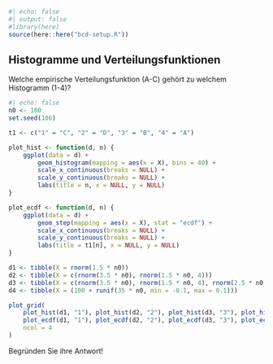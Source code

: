 ```r
#| echo: false
#| output: false
#library(here)
source(here::here("bcd-setup.R"))
```

## Histogramme und Verteilungsfunktionen

Welche empirische Verteilungsfunktion (A-C) gehört zu welchem Histogramm (1-4)?

```r
#| echo: false
n0 <- 100
set.seed(106)

t1 <- c("1" = "C", "2" = "D", "3" = "B", "4" = "A")

plot_hist <- function(d, n) {
    ggplot(data = d) +
        geom_histogram(mapping = aes(x = X), bins = 40) +
        scale_x_continuous(breaks = NULL) +
        scale_y_continuous(breaks = NULL) +
        labs(title = n, x = NULL, y = NULL)
}

plot_ecdf <- function(d, n) {
    ggplot(data = d) +
        geom_step(mapping = aes(x = X), stat = "ecdf") +
        scale_x_continuous(breaks = NULL) +
        scale_y_continuous(breaks = NULL) +
        labs(title = t1[n], x = NULL, y = NULL)
}

d1 <- tibble(X = rnorm(1.5 * n0))
d2 <- tibble(X = c(rnorm(3.5 * n0), rnorm(1.5 * n0, 4)))
d3 <- tibble(X = c(rnorm(3.5 * n0), rnorm(1.5 * n0, 4), rnorm(2.5 * n0, 10)))
d4 <- tibble(X = (100 + runif(35 * n0, min = -0.1, max = 0.1)))

plot_grid(
    plot_hist(d1, "1"), plot_hist(d2, "2"), plot_hist(d3, "3"), plot_hist(d4, "4"),
    plot_ecdf(d1, "1"), plot_ecdf(d2, "2"), plot_ecdf(d3, "3"), plot_ecdf(d4, "4"),
    ncol = 4
)
```

Begründen Sie ihre Antwort!